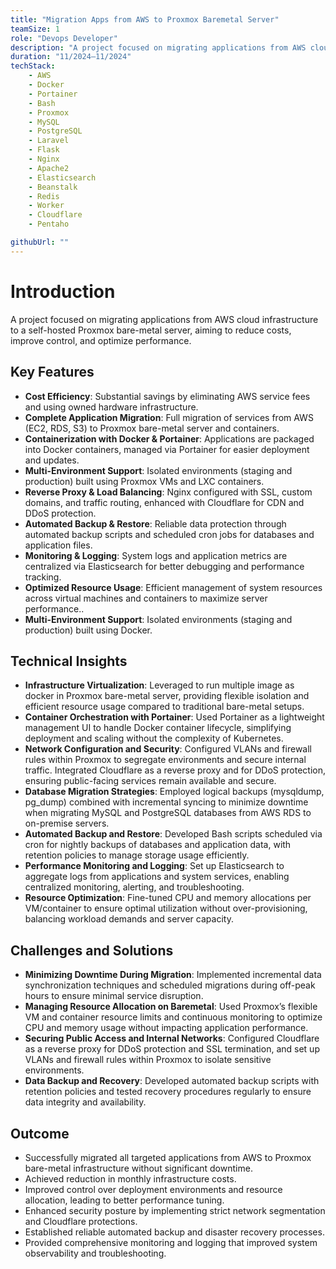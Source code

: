 ```yaml
---
title: "Migration Apps from AWS to Proxmox Baremetal Server"
teamSize: 1
role: "Devops Developer"
description: "A project focused on migrating applications from AWS cloud infrastructure to a self-hosted Proxmox bare-metal server, aiming to reduce costs, improve control, and optimize performance."
duration: "11/2024–11/2024"
techStack:
    - AWS
    - Docker
    - Portainer
    - Bash
    - Proxmox
    - MySQL
    - PostgreSQL
    - Laravel
    - Flask
    - Nginx
    - Apache2
    - Elasticsearch
    - Beanstalk
    - Redis
    - Worker
    - Cloudflare
    - Pentaho

githubUrl: ""
---
```


# Introduction

A project focused on migrating applications from AWS cloud infrastructure to a self-hosted Proxmox bare-metal server, aiming to reduce costs, improve control, and optimize performance.

## Key Features

- **Cost Efficiency**: Substantial savings by eliminating AWS service fees and using owned hardware infrastructure.
- **Complete Application Migration**: Full migration of services from AWS (EC2, RDS, S3) to Proxmox bare-metal server and containers.
- **Containerization with Docker & Portainer**: Applications are packaged into Docker containers, managed via Portainer for easier deployment and updates.
- **Multi-Environment Support**: Isolated environments (staging and production) built using Proxmox VMs and LXC containers.
- **Reverse Proxy & Load Balancing**: Nginx configured with SSL, custom domains, and traffic routing, enhanced with Cloudflare for CDN and DDoS protection.
- **Automated Backup & Restore**: Reliable data protection through automated backup scripts and scheduled cron jobs for databases and application files.
- **Monitoring & Logging**: System logs and application metrics are centralized via Elasticsearch for better debugging and performance tracking.
- **Optimized Resource Usage**: Efficient management of system resources across virtual machines and containers to maximize server performance..
- **Multi-Environment Support**: Isolated environments (staging and production) built using Docker.

## Technical Insights

- **Infrastructure Virtualization**: Leveraged to run multiple image as docker in Proxmox bare-metal server, providing flexible isolation and efficient resource usage compared to traditional bare-metal setups.
- **Container Orchestration with Portainer**: Used Portainer as a lightweight management UI to handle Docker container lifecycle, simplifying deployment and scaling without the complexity of Kubernetes.
- **Network Configuration and Security**: Configured VLANs and firewall rules within Proxmox to segregate environments and secure internal traffic. Integrated Cloudflare as a reverse proxy and for DDoS protection, ensuring public-facing services remain available and secure.
- **Database Migration Strategies**: Employed logical backups (mysqldump, pg_dump) combined with incremental syncing to minimize downtime when migrating MySQL and PostgreSQL databases from AWS RDS to on-premise servers.
- **Automated Backup and Restore**: Developed Bash scripts scheduled via cron for nightly backups of databases and application data, with retention policies to manage storage usage efficiently.
- **Performance Monitoring and Logging**: Set up Elasticsearch to aggregate logs from applications and system services, enabling centralized monitoring, alerting, and troubleshooting.
- **Resource Optimization**: Fine-tuned CPU and memory allocations per VM/container to ensure optimal utilization without over-provisioning, balancing workload demands and server capacity.

## Challenges and Solutions

- **Minimizing Downtime During Migration**: Implemented incremental data synchronization techniques and scheduled migrations during off-peak hours to ensure minimal service disruption.
- **Managing Resource Allocation on Baremetal**: Used Proxmox’s flexible VM and container resource limits and continuous monitoring to optimize CPU and memory usage without impacting application performance.
- **Securing Public Access and Internal Networks**: Configured Cloudflare as a reverse proxy for DDoS protection and SSL termination, and set up VLANs and firewall rules within Proxmox to isolate sensitive environments.
- **Data Backup and Recovery**: Developed automated backup scripts with retention policies and tested recovery procedures regularly to ensure data integrity and availability.

## Outcome

- Successfully migrated all targeted applications from AWS to Proxmox bare-metal infrastructure without significant downtime.
- Achieved reduction in monthly infrastructure costs.
- Improved control over deployment environments and resource allocation, leading to better performance tuning.
- Enhanced security posture by implementing strict network segmentation and Cloudflare protections.
- Established reliable automated backup and disaster recovery processes.
- Provided comprehensive monitoring and logging that improved system observability and troubleshooting.
